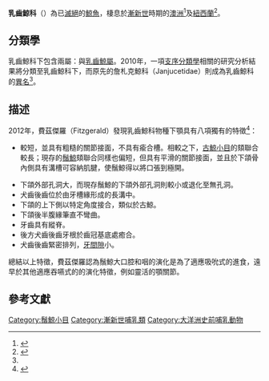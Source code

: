 {{Automatic Taxobox
|image = Janjucetus Melb Museum email.jpg
|image_caption = {{link-en|詹札克鯨屬|Janjucetus|詹札克鯨}}顱骨化石
|fossil_range = 晚[[漸新世|漸新世]] {{Fossil range|Late Oligocene}}
|taxon = Mammalodontidae
|authority = Mitchell, 1989
|subdivision_ranks = [[屬|屬]]
|subdivision = 
*{{link-en|詹札克鯨屬|Janjucetus}} ''Janjucetus''
*[[乳齒鯨屬|乳齒鯨屬]] ''Mammalodon''
|synonyms=
*Janjucetidae <small>Fitzgerald, 2006</small>
}}
'''乳齒鯨科'''（{{lang-xm|Mammalodontidae}}）為已[[滅絕|滅絕]]的[[鯨魚|鯨魚]]，棲息於[[漸新世|漸新世]]時期的[[澳洲|澳洲]]<ref name="Fitzgerald2010">{{cite journal |last1=Fitzgerald |first1=E. M. G. |year=2010 |title=The morphology and systematics of ''Mammalodon colliveri'' (Cetacea: Mysticeti), a toothed mysticete from the Oligocene of Australia |journal= Zoological Journal of the Linnean Society |volume=158 |issue=2 |pages=367–476 |doi= 10.1111/j.1096-3642.2009.00572.x}}</ref>及[[紐西蘭|紐西蘭]]<ref>{{Cite web | title = Mammalodontidae | work = Fossilwork | url = http://fossilworks.org/bridge.pl?a=taxonInfo&taxon_no=53252 | accessdate = December 16, 2016 | archive-date = 2021-11-03 | archive-url = https://web.archive.org/web/20211103062933/http://fossilworks.org/bridge.pl?a=taxonInfo&taxon_no=53252 | dead-url = no }}</ref>。

==分類學==
乳齒鯨科下包含兩屬：{{link-en|詹札克鯨屬|Janjucetus}}與[[乳齒鯨屬|乳齒鯨屬]]。2010年，一項[[支序分類學|支序分類學]]相關的研究分析結果將{{link-en|詹札克鯨屬|Janjucetus}}分類至乳齒鯨科下，而原先的詹札克鯨科（Janjucetidae）則成為乳齒鯨科的[[異名|異名]]<ref name="Fitzgerald2010"/>。

==描述==
2012年，費茲傑羅（Fitzgerald）發現乳齒鯨科物種下顎具有八項獨有的特徵<ref>{{Cite journal | last = Fitzgerald | first = Erich M. G. | title = Archaeocete-like jaws in a baleen whale | year = 2012 | journal = Biol. Lett. | volume = 8 | issue = 1 | pages = 94–96 | doi = 10.1098/rsbl.2011.0690 | ref = harv | pmid=21849306 | pmc=3259978}}<!-- {{Harvnb|Fitzgerald|2012|p=94}} --></ref>：
* {{link-en|頦聯合|mandibular symphysis}}較短，並具有粗糙的關節接面，不具有瘉合槽。相較之下，[[古鯨小目|古鯨小目]]的頦聯合較長；現存的[[鬚鯨|鬚鯨]]頦聯合同樣也偏短，但具有平滑的關節接面，並且於下頜骨內側具有溝槽可容納肌腱，使鬚鯨得以將口張到極開。
* 下頜外部孔洞大，而現存鬚鯨的下頜外部孔洞則較小或退化至無孔洞。
* 犬齒後齒位於由牙槽緣形成的長溝中。
* 下頜的上下側以特定角度接合，類似於古鯨。
* 下頜後半腹緣筆直不彎曲。
* 牙齒具有縱脊。
* 後方犬齒後齒牙根於齒冠基底處癒合。
* 犬齒後齒緊密排列，[[牙間隙|牙間隙]]小。
總結以上特徵，費茲傑羅認為鬚鯨大口腔和咽的演化是為了適應吸吮式的進食，遠早於其他適應吞嚥式的{{link-en|濾食|filter feeding}}的演化特徵，例如靈活的顎關節。

==參考文獻==
{{Reflist}}
{{Taxonbar|from=Q2459803}}
{{鬚鯨小目}}
[[Category:鬚鯨小目|Category:鬚鯨小目]]
[[Category:漸新世哺乳類|Category:漸新世哺乳類]]
[[Category:大洋洲史前哺乳動物|Category:大洋洲史前哺乳動物]]